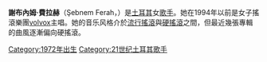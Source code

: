 {{Infobox musical artist
|Name=Şebnem Ferah
|Img=Sebnem Ferah VF.jpg
|Img_capt=Şebnem Ferah
|Instrument = [[歌唱|歌唱]]、[[電吉他|電吉他]]、[[曼多林琴|曼多林琴]]、[[鍵盤樂器|鍵盤]]
|Background=solo_singer
|Born= {{birth date and age|1972|4|12|mf=y}}
|Origin={{TUR}}[[亞洛瓦|亞洛瓦]]
|Genre=[[硬搖滾|硬搖滾]]<br />[[另類搖滾|另類搖滾]]<br />[[流行搖滾|流行搖滾]]
|Occupation=歌手、作曲人
|Years_active=1987 - 
|Label=Raks、[[環球音樂|環球音樂]]、Pasaj
}}
'''謝布內姆·費拉赫'''（Şebnem Ferah，{{bd|1972年|4月12日||catIdx=Ferah, Sebnem}}）是[[土耳其|土耳其]]女[[歌手|歌手]]。她在1994年以前是女子搖滾樂團[[volvox|volvox]]主唱。她的音乐风格介於[[流行搖滾|流行搖滾]]與[[硬搖滾|硬搖滾]]之間，但最近幾張專輯的曲風逐漸偏向硬搖滾。

{{Authority control}}
{{歌手小作品}}
{{DEFAULTSORT:Ferah, Sebnem}}

[[Category:1972年出生|Category:1972年出生]]
[[Category:21世纪土耳其歌手|Category:21世纪土耳其歌手]]